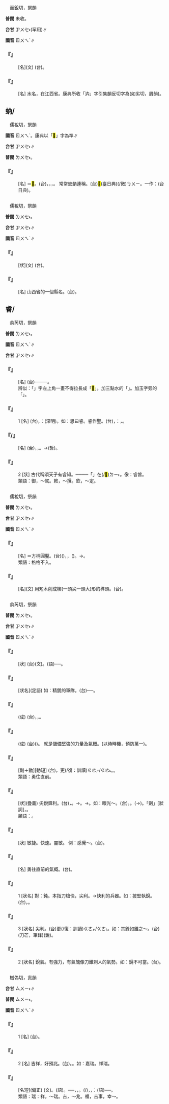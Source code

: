 
=={{ruby|汭|ㄖㄨㄟˋ}}==

　而銳切，祭韻

'''普閩''' 未收。

'''台甘''' <rt>ㆡㄨㆤ˫</rt>(罕用)∥

'''國音''' <rt>ㄖㄨㄟˋ</rt>∥

    

==='''『{{ruby|汭|ㄖㄨㄟˋ}}』'''===
: [名](文) (台){{ruby|指|ㄍㄧˋ/ㄐㄧˋ}}{{ruby|河|ㄏㄜˊ}}{{ruby|水|ㄗㄨㄧˋ}}{{ruby|彎|ㄨㄢ}}{{ruby|彎|ㄨㄢ}}{{ruby|曲|ㄎㄧㄠ}}{{ruby|曲|ㄎㄧㄠ}}{{ruby|丌|ㆤ}}{{ruby|所|ㄙㆦˋ}}{{ruby|在|ㄗㄞ˫}}。
    

==='''『{{ruby|汭|ㄖㄨㄟˋ}}{{ruby|水|ㄕㄨㄟˇ}}』'''===
: [名] 水名，在江西省。康典所收「汭」字引集韻反切字為(如劣切，屑韻)。
    

==蚋/{{ruby|<mark>&#xf9dc8;</mark>|ㄖㄨㄟˋ}}==

　儒稅切，祭韻

'''國音''' <rt>ㄖㄨㄟˋ</rt>。康典以「<mark>&#xf9dc8;</mark>」字為準∥

'''台甘''' <rt>ㆡㄨㆤ˫</rt>∥

'''普閩''' <rt>ㄌㄨㆤ˫</rt>。

    

==='''『{{ruby|蚋|ㄖㄨㄟˋ}}』'''===
: [名] ＝<mark>&#xf9dc8;</mark>。(台){{ruby|一|ㄐㄧㆵ ͘}}{{ruby|種|ㄐㄧㆲˋ}}{{ruby|細|ㄙㄨㆤ˪/ㄙㆤ˪}}{{ruby|隻|ㄐㄧㄚㆷ}}{{ruby|蚊|ㆠㄤˋ}}{{ruby|仔|ㄚ}}，{{ruby|長|ㄉㆭˊ}}{{ruby|一|ㄐㄧㆵ ͘}}{{ruby|分|ㄏㄨㄣ}}，{{ruby|形|ㄏㄧㄥˊ}}{{ruby|小|ㄒㄧㄜˋ}}{{ruby|可|ㄎㄨㄚˋ}}{{ruby|像|ㄑㄧㆧ˫/ㄑㄧㆫ˫}}{{ruby|蜂|ㄆㄤ}}，{{ruby|會|ㄨㆤ˫/ㆤ˫}}{{ruby|嗍|ㄙㄨㆷ}}{{ruby|人|ㆢㄧㄣˊ/ㄌㄧㄣˊ}}{{ruby|畜|ㄊㄧㆦㆶ}}{{ruby|丌|ㆤ}}{{ruby|血|ㄏㄨㄧㆷ/ㄏㄨㆤㆷ}}。 常常蚊蚋連稱。(台){{ruby|烏|ㆦ}}<mark>&#xffc61;</mark>(臺日典)(/微)<rt>ㆠㄨㄧ</rt>{{ruby|蚊|ㆠㄤˋ}}。一作：{{ruby|烏|ㆦ}}{{ruby|蜍|ㄙㄨˊ}}{{ruby|仔|ㄚ}}(台日典)。
    

=={{ruby|芮|ㄖㄨㄟˋ}}==

　儒稅切，祭韻

'''普閩''' <rt>ㄌㄨㆤ˫</rt>。

'''台甘''' <rt>ㆡㄨㆤ˫</rt>∥

'''國音''' <rt>ㄖㄨㄟˋ</rt>∥

    

==='''『{{ruby|芮|ㄖㄨㄟˋ}}{{ruby|芮|ㄖㄨㄟˋ}}』'''===
: [狀](文) (台){{ruby|草|ㄘㄠˋ}}{{ruby|葉|ㄏㄧㄜㆷ ͘}}{{ruby|初|ㄘㆦ}}{{ruby|發|ㄏㄨㄚㆵ}}{{ruby|細|ㄙㆤ˪/ㄙㄨㆤ˪}}{{ruby|軟|ㄋㆭˋ}}{{ruby|丌|ㆤ}}{{ruby|款|ㄎㄨㄢˋ}}。
    

==='''『{{ruby|芮|ㄖㄨㄟˋ}}{{ruby|城|ㄔㄥˊ}}』'''===
: [名] 山西省的一個縣名。(台){{ruby|芮|ㆡㄨㆤ˫}}{{ruby|城|ㄒㄧㆩˊ}}。
    

==睿/{{ruby|叡|ㄖㄨㄟˋ}}==

　俞芮切，祭韻

'''普閩''' <rt>ㄌㄨㆤ˫</rt>。

'''國音''' <rt>ㄖㄨㄟˋ</rt>∥

'''台甘''' <rt>ㆡㄨㆤ˫</rt>∥

    

==='''『{{ruby|睿|ㄖㄨㄟˋ}}{{ruby|聖|ㄕㄥˋ}}』'''===
: [名] (台){{ruby|智|ㄉㄧ˪}}{{ruby|慧|ㄏㄨㄧ˫}}{{ruby|德|ㄉㄧㆤㆶ}}{{ruby|行|ㄏㄧㄥ˫}}{{ruby|達|ㄉㄚㆵ ͘}}{{ruby|到|ㄍㄠ˪}}{{ruby|最|ㄗㄨㆤ˪}}{{ruby|高|ㄍㄜ}}{{ruby|境|ㄍㄧㄥˋ}}{{ruby|地|ㄉㆤ˫/ㄉㄨㆤ˫}}──{{ruby|入|ㆢㄧㆴ ͘/ㄌㄧㆴ ͘}}{{ruby|聖|ㄒㄧㄥ˪}}──{{ruby|丌|ㆤ}}{{ruby|人|ㄌㄤˊ}}。
:辨似：「{{ruby|睿|ㄖㄨㄟˋ}}」字左上角一畫不得拉長成「<mark>&#xf9dcf;</mark>」。{{ruby|睿|ㄖㄨㄟˋ}}加三點水的「{{ruby|濬|ㄐㄩㄣˋ}}」。加玉字旁的「{{ruby|璿|ㄒㄩㄢˊ}}」。
:
    

==='''『{{ruby|睿|ㄖㄨㄟˋ}}』'''===
:1  [名] (台){{ruby|稱|ㄑㄧㄥ}}{{ruby|通|ㄊㆲ}}{{ruby|達|ㄉㄚㆵ ͘}}{{ruby|事|ㄙㄨ˫}}{{ruby|理|ㄌㄧˋ}}{{ruby|丌|ㆤ}}{{ruby|情|ㄐㄧㄥˊ}}{{ruby|形|ㄏㄧㄥˊ}}，{{ruby|叫|ㄍㄧㄜ˪}}{{ruby|作|ㄗㄜ˪}}：{{ruby|睿|ㆡㄨㆤ˫}}(深明)。如：思曰睿。睿作聖。(台){{ruby|思|ㄙㄨ˫}}{{ruby|慮|ㄌㄨ˫}}{{ruby|要|ㄧㄠ˪}}{{ruby|通|ㄊㆲ}}{{ruby|微|ㆠㄧˊ}}{{ruby|深|ㄑㄧㆬ}}{{ruby|明|ㆠㄧㄥˊ}}，{{ruby|叫|ㄍㄧㄜ˪}}{{ruby|作|ㄗㄜ˪}}：{{ruby|睿|ㆡㄨㆤ˫}}，{{ruby|由|ㄧㄨˊ}}{{ruby|睿|ㆡㄨㆤ˫}}{{ruby|造|ㄗㄜ˫}}{{ruby|詣|ㆣㆤ˫}}{{ruby|至|ㄐㄧ˪}}{{ruby|聖|ㄒㄧㄥ˪}}。
    

==='''『{{ruby|睿|ㄖㄨㄟˋ}}{{ruby|知|ㄓ}}/{{ruby|智|ㄓˋ}}』'''===
: [名] (台){{ruby|傑|ㄍㄧㄚㆵ ͘}}{{ruby|出|ㄘㄨㆵ}}{{ruby|丌|ㆤ}}{{ruby|智|ㄉㄧ˪}}{{ruby|識|ㄒㄧㆤㆶ}}，{{ruby|英|ㄧㄥ}}{{ruby|明|ㆠㄧㄥˊ}}{{ruby|有|ㄨ˫}}{{ruby|遠|ㄨㄢˋ}}{{ruby|見|ㄍㄧㄢ˪}}，{{ruby|聰|ㄘㆲ}}{{ruby|明|ㆠㄧㄥˊ}}{{ruby|達|ㄉㄚㆵ ͘}}{{ruby|理|ㄌㄧˋ}}。→{{ruby|人|ㆢㄧㄣˊ/ㄌㄧㄣˊ}}{{ruby|類|ㄌㄨㄧ˫}}{{ruby|丌|ㆤ}}{{ruby|理|ㄌㄧˋ}}{{ruby|性|ㄒㄧㄥ˪}}(哲)。
    

==='''『{{ruby|睿|ㄖㄨㄟˋ}}』'''===
:2  [狀] 古代稱頌天子有睿知。──{{ruby|深|ㄑㄧㆬ}}{{ruby|明|ㆠㄧㄥˊ}}{{ruby|達|ㄉㄚㆵ ͘}}{{ruby|理|ㄌㄧˋ}}──{{ruby|所|ㄙㆦˋ}}{{ruby|以|ㄧˋ}}{{ruby|用|ㄧㄥ˫}}「{{ruby|睿|ㆡㄨㆤ˫}}」{{ruby|字|ㆢㄧ˫/ㄌㄧ˫}}{{ruby|加|ㄍㄚ}}在(/<mark>&#xf9853;</mark>)<rt>ㄉㄧ˫</rt>{{ruby|有|ㄧㄨˋ}}{{ruby|關|ㄍㄨㄢ}}{{ruby|天|ㄊㄧㄢ}}{{ruby|子|ㄗㄨˋ}}{{ruby|丌|ㆤ}}{{ruby|事|ㄙㄨ˫}}{{ruby|物|ㆠㄨㆵ ͘}}。像：睿旨。
:類語：御，～駕。敕，～撰。欽，～定。
:
    

=={{ruby|枘|ㄖㄨㄟˋ}}==

　儒稅切，祭韻

'''普閩''' <rt>ㄌㄨㆤ˫</rt>。

'''台甘''' <rt>ㆡㄨㆤ˫</rt>∥

'''國音''' <rt>ㄖㄨㄟˋ</rt>∥

    

==='''『{{ruby|枘|ㄖㄨㄟˋ}}{{ruby|鑿|ㄗㄨㄛˋ}}』'''===
: [名] ＝方柄圓鑿。(台){{ruby|圓|ㆪˊ}}{{ruby|形|ㄏㄧㄥˊ}}{{ruby|榫|ㄙㄨㄣˋ}}{{ruby|頭|ㄊㄠˊ}}{{ruby|及|ㄍㄚㆴ}}{{ruby|四|ㄒㄧ˪}}{{ruby|角|ㄍㄚㆶ}}{{ruby|形|ㄏㄧㄥˊ}}{{ruby|丌|ㆤ}}{{ruby|卯|ㆠㄠˋ}}{{ruby|空|ㄎㄤ}}({{ruby|受|ㄒㄧㄨ˫}}{{ruby|榫|ㄙㄨㄣˋ}}{{ruby|丌|ㆤ}}{{ruby|空|ㄎㄤ}})，{{ruby|比|ㄅㄧˋ}}{{ruby|喻|ㆡㄨ˫/ㄌㄨ˫/ㆢㄧ˫}}{{ruby|互|ㄏㆦ˫}}{{ruby|相|ㄒㄧㆲ/ㄒㄧㄤ}}{{ruby|不|ㄅㄨㆵ}}{{ruby|和|ㄏㄜˊ}}{{ruby|合|ㄏㄚㆷ ͘/ㄏㄚㆴ ͘}}，{{ruby|<mark>&#xf94fb;</mark>|ㄉㄠ˪}}{{ruby|<mark>&#xffa45;</mark>|ㆠㆤ˫/ㆠㄨㆤ˫}}{{ruby|好|ㄏㄜˋ}}{{ruby|勢|ㄙㆤ˪}}({{ruby|<mark>&#xffa45;</mark>|ㆠㆤ˫/ㆠㄨㆤ˫}}{{ruby|密|ㆠㄚ˫}})。→{{ruby|互|ㄏㆦ˫}}{{ruby|相|ㄒㄧㄤ/ㄒㄧㆲ}}{{ruby|<mark>&#xffa45;</mark>|ㆠㆤ˫/ㆠㄨㆤ˫}}{{ruby|得|ㄉㄧㆵ}}{{ruby|容|ㄧㆲˊ}}{{ruby|納|ㄌㄚㆴ}}{{ruby|對|ㄉㄨㄧ˪}}{{ruby|方|ㄏㆲ}}。
:類語：格格不入。
:
    

==='''『{{ruby|枘|ㄖㄨㄟˋ}}』'''===
: [名](文) 用短木削成楔(一頭尖一頭大)形的榫頭。(台){{ruby|榫|ㄙㄨㄣˋ}}{{ruby|頭|ㄊㄠˊ}}。
    

=={{ruby|銳|ㄖㄨㄟˋ}}==

　俞芮切，祭韻

'''普閩''' <rt>ㄌㄨㆤ˫</rt>。

'''台甘''' <rt>ㆡㄨㆤ˫</rt>∥

'''國音''' <rt>ㄖㄨㄟˋ</rt>∥

    

==='''『{{ruby|尖|ㄐㄧㄢ}}{{ruby|銳|ㄖㄨㄟˋ}}』'''===
: [狀] (台){{ruby|尖|ㄐㄧㆰ}}{{ruby|銳|ㆡㄨㆤ˫}}(文)。{{ruby|尖|ㄐㄧㆰ}}{{ruby|利|ㄌㄞ˫}}(語)──{{ruby|又|ㄧㄨ˫}}{{ruby|尖|ㄐㄧㆰ}}{{ruby|又|ㄧㄨ˫}}{{ruby|利|ㄌㄞ˫}}。
    

==='''『{{ruby|精|ㄐㄧㄥ}}{{ruby|銳|ㄖㄨㄟˋ}}』'''===
: [狀名](定語) 如：精銳的軍隊。(台){{ruby|精|ㄐㄧㄥ}}{{ruby|選|ㄙㄨㄢˋ}}{{ruby|出|ㄘㄨㆵ}}{{ruby|來|·ㄌㄞˊ}}{{ruby|裝|ㄗㆲ}}{{ruby|備|ㄅㄧ˫}}{{ruby|優|ㄧㄨ}}{{ruby|良|ㄌㄧㆲˊ}}{{ruby|戰|ㄐㄧㄢ˪}}{{ruby|<mark>&#xf94fb;</mark>|ㄉㄠ˪}}{{ruby|力|ㄌㄧㆤㆶ ͘}}{{ruby|強|ㄍㄧㆲˊ}}──{{ruby|像|ㄑㄧㆧ˫/ㄑㄧㆫ˫}}{{ruby|利|ㄌㄞ˫}}{{ruby|刀|ㄉㄜ}}{{ruby|尖|ㄐㄧㆰ}}{{ruby|鑽|ㄗㆭ˪}}{{ruby|會|ㄨㆤ˫/ㆤ˫}}{{ruby|發|ㄏㄨㄚㆵ}}{{ruby|揮|ㄏㄨㄧ}}{{ruby|能|ㄌㄧㄥˊ}}{{ruby|力|ㄌㄧㆤㆶ ͘}}{{ruby|作|ㄗㆦㆶ}}{{ruby|用|ㄧㆲ˫}}{{ruby|強|ㄍㄧㆲˊ}}{{ruby|大|ㄉㄞ˫}}{{ruby|丌|ㆤ}}{{ruby|軍|ㄍㄨㄣ}}{{ruby|隊|ㄉㄨㄧ˫}}。
    

==='''『{{ruby|銳|ㄖㄨㄟˋ}}{{ruby|志|ㄓˋ}}{{ruby|苦|ㄎㄨˇ}}{{ruby|讀|ㄉㄨˊ}}』'''===
: (成) (台){{ruby|用|ㄧㆲ˫/ㄧㄥ˫}}{{ruby|堅|ㄍㄧㄢ}}{{ruby|決|ㄍㄨㄚㆵ}}{{ruby|丌|ㆤ}}{{ruby|意|ㄧ˪}}{{ruby|志|ㄐㄧ˪}}，{{ruby|親|ㄑㄧㄣ}}{{ruby|像|ㄑㄧㆧ˫/ㄑㄧㆫ˫}}{{ruby|利|ㄌㄞ˫}}{{ruby|刀|ㄉㄜ}}{{ruby|向|ㄏㄧㆲ˪}}{{ruby|前|ㄐㄧㄥˊ}}{{ruby|裁|ㄘㄞˊ}}{{ruby|割|ㄍㄨㄚㆷ}}，{{ruby|勤|ㄎㄧㄣˊ}}{{ruby|苦|ㄎㆦˋ}}{{ruby|攻|ㄍㆲ}}{{ruby|讀|ㄊㆦㆶ ͘}}。
    

==='''『{{ruby|養|ㄧㄤˇ}}{{ruby|精|ㄐㄧㄥ}}{{ruby|畜|ㄒㄩˋ}}{{ruby|銳|ㄖㄨㄟˋ}}』'''===
: (成) (台){{ruby|培|ㄅㄨㆤˊ}}{{ruby|養|ㄧㆲˋ}}{{ruby|貯|ㄊㄨˋ}}{{ruby|蓄|ㄊㄧㆦㆶ}}{{ruby|精|ㄐㄧㄥ}}{{ruby|力|ㄌㄧㆤㆶ ͘}}({{ruby|元|ㆣㄨㄢˊ}}{{ruby|氣|ㄎㄧ˪}}){{ruby|及|ㄍㄚㆴ}}{{ruby|積|ㄐㄧㆤㆶ}}{{ruby|極|ㄍㄧㆤㆶ ͘}}{{ruby|向|ㄏㄧㆲ˪}}{{ruby|前|ㄐㄧㄥˊ}}{{ruby|丌|ㆤ}}{{ruby|氣|ㄎㄧ˪}}{{ruby|魄|ㄆㄧㆤㆶ}}。 就是儲備堅強的力量及氣概。(以待時機，預防萬一)。
    

==='''『{{ruby|銳|ㄖㄨㄟˋ}}{{ruby|進|ㄐㄧㄣˋ}}』'''===
: [副＋動][動短] (台){{ruby|進|ㄐㄧㄣ˪}}{{ruby|步|ㄅㆦ˫}}{{ruby|真|ㄐㄧㄣ}}{{ruby|緊|ㄍㄧㄣˋ}}，更(/復：訓讀)<rt>ㄍㄜㆷ/ㄍㄜ˪</rt>{{ruby|有|ㄨ˫}}{{ruby|迫|ㄆㄧㆤㆶ}}{{ruby|力|ㄌㄧㆤㆶ ͘}}。{{ruby|尖|ㄐㄧㆰ}}{{ruby|鑽|ㄗㆭ˪}}。
:類語：勇往直前。
:
    

==='''『{{ruby|銳|ㄖㄨㄟˋ}}{{ruby|利|ㄌㄧˋ}}』'''===
: [狀](疊義) 尖銳鋒利。(台){{ruby|鑽|ㄗㆭ˪}}{{ruby|仔|ㄚ}}{{ruby|尖|ㄐㄧㆰ}}，{{ruby|刀|ㄉㄜ}}{{ruby|肉|ㆠㄚㆷ}}{{ruby|利|ㄌㄞ˫}}。→{{ruby|真|ㄐㄧㄣ}}{{ruby|尖|ㄐㄧㆰ}}{{ruby|真|ㄐㄧㄣ}}{{ruby|利|ㄌㄞ˫}}。→{{ruby|厲|ㄌㄧ˫}}{{ruby|害|ㄏㄞ˫}}。如：眼光～。(台){{ruby|眼|ㆣㄢˋ}}{{ruby|力|ㄌㄧㆤㆶ ͘}}{{ruby|真|ㄐㄧㄣ}}{{ruby|敏|ㆠㄧㄣˋ}}{{ruby|感|ㄍㆰˋ}}。{{ruby|好|ㄏㄜˋ}}{{ruby|目|ㆠㄚㆶ ͘}}{{ruby|色|ㄒㄧㆤㆶ}}。{{ruby|目|ㆠㄚㆶ ͘}}{{ruby|珠|ㄗㄨ}}(→{{ruby|睭|ㄐㄧㄨ}}){{ruby|真|ㄐㄧㄣ}}{{ruby|利|ㄌㄞ˫}}{{ruby|真|ㄐㄧㄣ}}{{ruby|劍|ㄍㄧㆰ˪}}。「劍」[狀詞]，{{ruby|像|ㄑㄧㆫ˫/ㄑㄧㆧ˫}}{{ruby|劍|ㄍㄧㆰ˪}}{{ruby|<mark>&#xf9075;</mark>|ㄏㄧㄚㆷ}}{{ruby|恁|ㄌㄧㄣ˪}}{{ruby|利|ㄌㄞ˫}}。
:類語：{{ruby|<mark>&#xf95b0;</mark>|ㄅㄟˋ}}。
:
    

==='''『{{ruby|敏|ㄇㄧㄣˇ}}{{ruby|銳|ㄖㄨㄟˋ}}』'''===
: [狀] 敏捷。快速。靈敏。 例：感覺～。(台){{ruby|感|ㄍㆰˋ}}{{ruby|覺|ㄍㄚㆶ}}{{ruby|丌|ㆤ}}{{ruby|反|ㄏㄨㄢˋ}}{{ruby|應|ㄧㄥ˪}}{{ruby|真|ㄐㄧㄣ}}{{ruby|緊|ㄍㄧㄣˋ}}{{ruby|真|ㄐㄧㄣ}}{{ruby|快|ㄎㄨㄞ˪}}。
    

==='''『{{ruby|銳|ㄖㄨㄟˋ}}{{ruby|氣|ㄑㄧˋ}}』'''===
: [名] 勇往直前的氣概。(台){{ruby|迫|ㄆㄧㆤㆶ}}{{ruby|力|ㄌㄧㆤㆶ ͘}}。
    

==='''『{{ruby|銳|ㄖㄨㄟˋ}}』'''===
:1  [狀名] 對：鈍。本指刀槍快，尖利。→快利的兵器。如：披堅執銳。(台){{ruby|穿|ㄑㄧㄥ˫}}{{ruby|堅|ㄍㄧㄢ}}{{ruby|固|ㄍㆦ˪}}{{ruby|丌|ㆤ}}{{ruby|戰|ㄐㄧㄢ˪}}{{ruby|甲|ㄍㄚㆷ}}，{{ruby|<mark>&#xffb58;</mark>|ㆣㄧㄚㆷ ͘}}{{ruby|尖|ㄐㄧㆰ}}{{ruby|利|ㄌㄞ˫}}{{ruby|丌|ㆤ}}{{ruby|武|ㆠㄨˋ}}{{ruby|器|ㄎㄧ˪}}。
    

==='''『{{ruby|銳|ㄖㄨㄟˋ}}』'''===
:3  [狀名] 尖利。(台){{ruby|尖|ㄐㄧㆰ}}更(/復：訓讀)<rt>ㄍㄜㆷ/ㄍㄜ˪</rt>{{ruby|利|ㄌㄞ˫}}。如：其鋒如錐之～。(台){{ruby|<mark>&#xf8fbe;</mark>|ㄏㄧㆵ}}{{ruby|個|ㆤˊ}}{{ruby|鋒|ㄏㆲ}}(刀芒，筆鋒){{ruby|若|ㄋㄚˋ}}{{ruby|像|ㄑㄧㆧ˫/ㄑㄧㆫ˫}}{{ruby|錐|ㄗㄨㄧ}}{{ruby|鑽|ㄗㆭ˪}}{{ruby|<mark>&#xf9075;</mark>|ㄏㄧㄚㆷ}}{{ruby|恁|ㄌㄧㄣ˪}}{{ruby|尖|ㄐㄧㆰ}}{{ruby|利|ㄌㄞ˫}}(銳)。
    

==='''『{{ruby|銳|ㄖㄨㄟˋ}}』'''===
:2  [狀名] 銳氣。有強力，有氣魄像刀錐刺人的氣勢。如：銳不可當。(台){{ruby|真|ㄐㄧㄣ}}{{ruby|厲|ㄌㄧ˫}}{{ruby|害|ㄏㄞ˫}}{{ruby|難|ㄜㆷ}}{{ruby|得|ㄉㄧㆵ}}{{ruby|合|ㄍㄚㆴ}}{{ruby|伊|ㄧ}}{{ruby|對|ㄉㄨㄧ˪}}{{ruby|敵|ㄉㄧㆤㆶ}}。
    

=={{ruby|瑞|ㄖㄨㄟˋ}}==

　樹偽切，寘韻

'''台甘''' <rt>ㄙㄨㄧ˫</rt>∥

'''普閩''' <rt>ㄙㄨㄧ˫</rt>。

'''國音''' <rt>ㄖㄨㄟˋ</rt>∥

    

==='''『{{ruby|瑞|ㄖㄨㄟˋ}}』'''===
:1  [名] (台){{ruby|古|ㄍㆦˋ}}{{ruby|早|ㄗㄚˋ}}{{ruby|用|ㄧㆲ˫/ㄧㄥ˫}}{{ruby|做|ㄗㄨㆤ˪/ㄗㄜ˪}}{{ruby|合|ㄏㄚㆴ ͘}}{{ruby|符|ㄏㄨˊ}}{{ruby|丌|ㆤ}}{{ruby|玉|ㆣㄧㆤㆶ ͘}}{{ruby|器|ㄎㄧ˪}}。
    

==='''『{{ruby|瑞|ㄖㄨㄟˋ}}』'''===
:2  [名] 吉祥，好預兆。(台){{ruby|好|ㄏㄜˋ}}{{ruby|兆|ㄉㄧㄠ˫}}{{ruby|頭|ㄊㄠˊ}}。{{ruby|徼|ㄎㄧㄜ˪}}{{ruby|兆|ㄉㄧㄜ˫}}。如：嘉瑞。祥瑞。
    

==='''『{{ruby|瑞|ㄖㄨㄟˋ}}{{ruby|雪|ㄒㄩㄝˇ}}』'''===
: [名短](偏正) {{ruby|瑞|ㄙㄨㄧ˫}}{{ruby|雪|ㄙㄨㄚㆵ}}(文)。{{ruby|瑞|ㄙㄨㄧ˫}}{{ruby|雪|ㄙㆤㆷ}}(語)。──{{ruby|雪|ㄙㆤㆷ}}，{{ruby|應|ㄧㄥ˪}}{{ruby|時|ㄒㄧˊ}}{{ruby|落|ㄌㄜㆷ ͘}}{{ruby|大|ㄉㄨㄚ˫}}，{{ruby|會|ㄨㆤ˫/ㆤ˫}}{{ruby|凍|ㄉㄤ˪}}{{ruby|死|ㄒㄧˋ}}{{ruby|害|ㄏㄞ˫}}{{ruby|蟲|ㄊㄤˊ}}。{{ruby|害|ㄏㄞ˫}}{{ruby|蟲|ㄊㄤˊ}}{{ruby|少|ㄐㄧㄜˋ}}{{ruby|五|ㆣㆦ˫}}{{ruby|穀|ㄍㆦㆶ}}{{ruby|著|ㄉㄧㄜㆷ}}(/{{ruby|都|ㄉㄜ˫}}){{ruby|會|ㄨㆤ˫/ㆤ˫}}{{ruby|豐|ㄏㆲ}}{{ruby|收|ㄒㄧㄨ}}，{{ruby|所|ㄙㆦˋ}}{{ruby|以|ㄧˋ}}{{ruby|適|ㄒㄧㆤㆶ}}{{ruby|當|ㄉㆲ˪}}{{ruby|丌|ㆤ}}{{ruby|大|ㄉㄨㄚ˫}}{{ruby|雪|ㄙㄨㄚㆵ/ㄙㆤㆷ}}，{{ruby|叫|ㄍㄧㄜ˪}}{{ruby|作|ㄗㄜ˪}}：{{ruby|瑞|ㄙㄨㄧ˫}}{{ruby|雪|ㄙㄨㄚㆵ}}{{ruby|(文)|ㄙㆤㆷ}}(語)──{{ruby|好|ㄏㄜˋ}}{{ruby|兆|ㄉㄧㄠ˫}}{{ruby|頭|ㄊㄠˊ}}{{ruby|丌|ㆤ}}{{ruby|雪|ㄙㆤㆷ}}。
:類語：瑞：祥，～瑞。吉，～兆。福，吉事，幸～。
:
    
